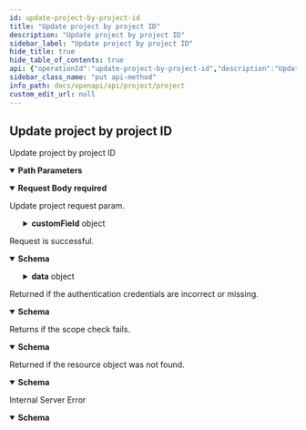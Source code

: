 ```yaml
---
id: update-project-by-project-id
title: "Update project by project ID"
description: "Update project by project ID"
sidebar_label: "Update project by project ID"
hide_title: true
hide_table_of_contents: true
api: {"operationId":"update-project-by-project-id","description":"Update project by project ID","security":[{"oauth2":["write:project:project"]}],"parameters":[{"name":"teamID","in":"path","description":"The team ID","required":true,"schema":{"type":"string"}},{"name":"projectID","in":"path","description":"The project ID","required":true,"schema":{"type":"string"}}],"requestBody":{"description":"Update project request param.","content":{"application/json":{"schema":{"type":"object","properties":{"owner":{"type":"string","description":"The project owner ID."},"name":{"maxLength":128,"minLength":1,"type":"string","description":"The name of project."},"isArchive":{"type":"boolean","description":"Archived project or not"},"status":{"type":"string","description":"The ID of project status."},"plannedStartDate":{"type":"string","description":"The date of project planned to start,sample as 2023-05-06"},"plannedEndDate":{"type":"string","description":"The date of project planned to end,sample as 2023-05-06"},"customField":{"type":"object","properties":{},"description":"Project customed field id"}},"title":"UpdateProjectRequest"}}},"required":true},"responses":{"200":{"description":"Request is successful.","content":{"application/json":{"schema":{"type":"object","properties":{"result":{"type":"string"},"data":{"type":"object","properties":{"id":{"type":"string","description":"The project ID."},"name":{"type":"string","description":"The name of project."},"owner":{"type":"string","description":"The project owner ID."},"createTime":{"type":"integer","description":"The createTime of project"},"isArchive":{"type":"boolean","description":"Archived project or not"},"archiveUser":{"type":"string","description":"The ID of people who archived project"},"archiveTime":{"type":"integer","description":"Time when the project was archived"},"status":{"type":"string","description":"The ID of project status."},"plannedStartDate":{"type":"string","description":"The date of project planned to start,sample as 2023-05-06"},"plannedEndDate":{"type":"string","description":"The date of project planned to end,sample as 2023-05-06"},"customField":{"type":"object","properties":{},"description":"Project customed field"}}}},"title":"UpdateProjectResponse"}}}},"401":{"description":"Returned if the authentication credentials are incorrect or missing.","content":{"application/json":{"schema":{"type":"object","properties":{"result":{"type":"string","description":"The result of this request."},"errorCode":{"type":"string","description":"The error code of this request."},"errorMsg":{"type":"string","description":"Error message for this request."}},"title":"BadResponse"}}}},"403":{"description":"Returns if the scope check fails.","content":{"application/json":{"schema":{"type":"object","properties":{"result":{"type":"string","description":"The result of this request."},"errorCode":{"type":"string","description":"The error code of this request."},"errorMsg":{"type":"string","description":"Error message for this request."}},"title":"BadResponse"}}}},"404":{"description":"Returned if the resource object was not found.","content":{"application/json":{"schema":{"type":"object","properties":{"result":{"type":"string","description":"The result of this request."},"errorCode":{"type":"string","description":"The error code of this request."},"errorMsg":{"type":"string","description":"Error message for this request."}},"title":"BadResponse"}}}},"500":{"description":"Internal Server Error","content":{"application/json":{"schema":{"type":"object","properties":{"result":{"type":"string","description":"The result of this request."},"errorCode":{"type":"string","description":"The error code of this request."},"errorMsg":{"type":"string","description":"Error message for this request."}},"title":"BadResponse"}}}}},"x-codegen-request-body-name":"body","extensions":[{"key":"x-codegen-request-body-name","value":"body"}],"method":"put","path":"/project/team/{teamID}/projects/{projectID}","servers":[{"url":"https://your-domain/rest/api/v1"},{"url":"http://your-domain/rest/api/v1"}],"securitySchemes":{"oauth2":{"type":"oauth2","flows":{"authorizationCode":{"authorizationUrl":"https://ones.com/oauth2/authorize","tokenUrl":"https://ones.com/oauth2/token","scopes":{"write:project:project":"Add, edit, delete project","read:project:project":"Access project information"}}}}},"jsonRequestBodyExample":{"owner":"string","name":"string","isArchive":true,"status":"string","plannedStartDate":"string","plannedEndDate":"string","customField":{}},"info":{"title":"Project","version":"1.0","description":"This resource represents projects. Use it to get, create, update, and delete projects.\n"},"postman":{"name":"Update project by project ID","description":{"content":"Update project by project ID","type":"text/plain"},"url":{"path":["project","team",":teamID","projects",":projectID"],"host":["{{baseUrl}}"],"query":[],"variable":[{"disabled":false,"description":{"content":"(Required) The team ID","type":"text/plain"},"type":"any","value":"","key":"teamID"},{"disabled":false,"description":{"content":"(Required) The project ID","type":"text/plain"},"type":"any","value":"","key":"projectID"}]},"header":[{"key":"Content-Type","value":"application/json"},{"key":"Accept","value":"application/json"}],"method":"PUT","body":{"mode":"raw","raw":"\"\"","options":{"raw":{"language":"json"}}},"auth":{"type":"oauth2","oauth2":[]}}}
sidebar_class_name: "put api-method"
info_path: docs/openapi/api/project/project
custom_edit_url: null
---
```



## Update project by project ID



Update project by project ID

<details style={{"marginBottom":"1rem"}} data-collapsed={false} open={true}><summary style={{}}><strong>Path Parameters</strong></summary><div><ul><ParamsItem className={"paramsItem"} param={{"name":"teamID","in":"path","description":"The team ID","required":true,"schema":{"type":"string"}}}></ParamsItem><ParamsItem className={"paramsItem"} param={{"name":"projectID","in":"path","description":"The project ID","required":true,"schema":{"type":"string"}}}></ParamsItem></ul></div></details><MimeTabs><TabItem label={"application/json"} value={"application/json-schema"}><details style={{}} data-collapsed={false} open={true}><summary style={{"textAlign":"left"}}><strong>Request Body</strong><strong style={{"fontSize":"var(--ifm-code-font-size)","color":"var(--openapi-required)"}}> required</strong></summary><div style={{"textAlign":"left","marginLeft":"1rem"}}><div style={{"marginTop":"1rem","marginBottom":"1rem"}}>

Update project request param.

</div></div><ul style={{"marginLeft":"1rem"}}><SchemaItem collapsible={false} name={"owner"} required={false} schemaName={"string"} qualifierMessage={undefined} schema={{"type":"string","description":"The project owner ID."}}></SchemaItem><SchemaItem collapsible={false} name={"name"} required={false} schemaName={"string"} qualifierMessage={"**Possible values:** `non-empty` and `<= 128 characters`"} schema={{"maxLength":128,"minLength":1,"type":"string","description":"The name of project."}}></SchemaItem><SchemaItem collapsible={false} name={"isArchive"} required={false} schemaName={"boolean"} qualifierMessage={undefined} schema={{"type":"boolean","description":"Archived project or not"}}></SchemaItem><SchemaItem collapsible={false} name={"status"} required={false} schemaName={"string"} qualifierMessage={undefined} schema={{"type":"string","description":"The ID of project status."}}></SchemaItem><SchemaItem collapsible={false} name={"plannedStartDate"} required={false} schemaName={"string"} qualifierMessage={undefined} schema={{"type":"string","description":"The date of project planned to start,sample as 2023-05-06"}}></SchemaItem><SchemaItem collapsible={false} name={"plannedEndDate"} required={false} schemaName={"string"} qualifierMessage={undefined} schema={{"type":"string","description":"The date of project planned to end,sample as 2023-05-06"}}></SchemaItem><SchemaItem collapsible={true} className={"schemaItem"}><details style={{}}><summary style={{}}><strong>customField</strong><span style={{"opacity":"0.6"}}> object</span></summary><div style={{"marginLeft":"1rem"}}><div style={{"marginTop":".5rem","marginBottom":".5rem"}}>

Project customed field id

</div></div></details></SchemaItem></ul></details></TabItem></MimeTabs><div><ApiTabs><TabItem label={"200"} value={"200"}><div>

Request is successful.

</div><div><MimeTabs schemaType={"response"}><TabItem label={"application/json"} value={"application/json"}><SchemaTabs><TabItem label={"Schema"} value={"Schema"}><details style={{}} data-collapsed={false} open={true}><summary style={{"textAlign":"left"}}><strong>Schema</strong></summary><div style={{"textAlign":"left","marginLeft":"1rem"}}></div><ul style={{"marginLeft":"1rem"}}><SchemaItem collapsible={false} name={"result"} required={false} schemaName={"string"} qualifierMessage={undefined} schema={{"type":"string"}}></SchemaItem><SchemaItem collapsible={true} className={"schemaItem"}><details style={{}}><summary style={{}}><strong>data</strong><span style={{"opacity":"0.6"}}> object</span></summary><div style={{"marginLeft":"1rem"}}><SchemaItem collapsible={false} name={"id"} required={false} schemaName={"string"} qualifierMessage={undefined} schema={{"type":"string","description":"The project ID."}}></SchemaItem><SchemaItem collapsible={false} name={"name"} required={false} schemaName={"string"} qualifierMessage={undefined} schema={{"type":"string","description":"The name of project."}}></SchemaItem><SchemaItem collapsible={false} name={"owner"} required={false} schemaName={"string"} qualifierMessage={undefined} schema={{"type":"string","description":"The project owner ID."}}></SchemaItem><SchemaItem collapsible={false} name={"createTime"} required={false} schemaName={"integer"} qualifierMessage={undefined} schema={{"type":"integer","description":"The createTime of project"}}></SchemaItem><SchemaItem collapsible={false} name={"isArchive"} required={false} schemaName={"boolean"} qualifierMessage={undefined} schema={{"type":"boolean","description":"Archived project or not"}}></SchemaItem><SchemaItem collapsible={false} name={"archiveUser"} required={false} schemaName={"string"} qualifierMessage={undefined} schema={{"type":"string","description":"The ID of people who archived project"}}></SchemaItem><SchemaItem collapsible={false} name={"archiveTime"} required={false} schemaName={"integer"} qualifierMessage={undefined} schema={{"type":"integer","description":"Time when the project was archived"}}></SchemaItem><SchemaItem collapsible={false} name={"status"} required={false} schemaName={"string"} qualifierMessage={undefined} schema={{"type":"string","description":"The ID of project status."}}></SchemaItem><SchemaItem collapsible={false} name={"plannedStartDate"} required={false} schemaName={"string"} qualifierMessage={undefined} schema={{"type":"string","description":"The date of project planned to start,sample as 2023-05-06"}}></SchemaItem><SchemaItem collapsible={false} name={"plannedEndDate"} required={false} schemaName={"string"} qualifierMessage={undefined} schema={{"type":"string","description":"The date of project planned to end,sample as 2023-05-06"}}></SchemaItem><SchemaItem collapsible={true} className={"schemaItem"}><details style={{}}><summary style={{}}><strong>customField</strong><span style={{"opacity":"0.6"}}> object</span></summary><div style={{"marginLeft":"1rem"}}><div style={{"marginTop":".5rem","marginBottom":".5rem"}}>

Project customed field

</div></div></details></SchemaItem></div></details></SchemaItem></ul></details></TabItem><TabItem label={"Example (from schema)"} value={"Example (from schema)"}><ResponseSamples responseExample={"{\n  \"result\": \"string\",\n  \"data\": {\n    \"id\": \"string\",\n    \"name\": \"string\",\n    \"owner\": \"string\",\n    \"createTime\": 0,\n    \"isArchive\": true,\n    \"archiveUser\": \"string\",\n    \"archiveTime\": 0,\n    \"status\": \"string\",\n    \"plannedStartDate\": \"string\",\n    \"plannedEndDate\": \"string\",\n    \"customField\": {}\n  }\n}"} language={"json"}></ResponseSamples></TabItem></SchemaTabs></TabItem></MimeTabs></div></TabItem><TabItem label={"401"} value={"401"}><div>

Returned if the authentication credentials are incorrect or missing.

</div><div><MimeTabs schemaType={"response"}><TabItem label={"application/json"} value={"application/json"}><SchemaTabs><TabItem label={"Schema"} value={"Schema"}><details style={{}} data-collapsed={false} open={true}><summary style={{"textAlign":"left"}}><strong>Schema</strong></summary><div style={{"textAlign":"left","marginLeft":"1rem"}}></div><ul style={{"marginLeft":"1rem"}}><SchemaItem collapsible={false} name={"result"} required={false} schemaName={"string"} qualifierMessage={undefined} schema={{"type":"string","description":"The result of this request."}}></SchemaItem><SchemaItem collapsible={false} name={"errorCode"} required={false} schemaName={"string"} qualifierMessage={undefined} schema={{"type":"string","description":"The error code of this request."}}></SchemaItem><SchemaItem collapsible={false} name={"errorMsg"} required={false} schemaName={"string"} qualifierMessage={undefined} schema={{"type":"string","description":"Error message for this request."}}></SchemaItem></ul></details></TabItem><TabItem label={"Example (from schema)"} value={"Example (from schema)"}><ResponseSamples responseExample={"{\n  \"result\": \"string\",\n  \"errorCode\": \"string\",\n  \"errorMsg\": \"string\"\n}"} language={"json"}></ResponseSamples></TabItem></SchemaTabs></TabItem></MimeTabs></div></TabItem><TabItem label={"403"} value={"403"}><div>

Returns if the scope check fails.

</div><div><MimeTabs schemaType={"response"}><TabItem label={"application/json"} value={"application/json"}><SchemaTabs><TabItem label={"Schema"} value={"Schema"}><details style={{}} data-collapsed={false} open={true}><summary style={{"textAlign":"left"}}><strong>Schema</strong></summary><div style={{"textAlign":"left","marginLeft":"1rem"}}></div><ul style={{"marginLeft":"1rem"}}><SchemaItem collapsible={false} name={"result"} required={false} schemaName={"string"} qualifierMessage={undefined} schema={{"type":"string","description":"The result of this request."}}></SchemaItem><SchemaItem collapsible={false} name={"errorCode"} required={false} schemaName={"string"} qualifierMessage={undefined} schema={{"type":"string","description":"The error code of this request."}}></SchemaItem><SchemaItem collapsible={false} name={"errorMsg"} required={false} schemaName={"string"} qualifierMessage={undefined} schema={{"type":"string","description":"Error message for this request."}}></SchemaItem></ul></details></TabItem><TabItem label={"Example (from schema)"} value={"Example (from schema)"}><ResponseSamples responseExample={"{\n  \"result\": \"string\",\n  \"errorCode\": \"string\",\n  \"errorMsg\": \"string\"\n}"} language={"json"}></ResponseSamples></TabItem></SchemaTabs></TabItem></MimeTabs></div></TabItem><TabItem label={"404"} value={"404"}><div>

Returned if the resource object was not found.

</div><div><MimeTabs schemaType={"response"}><TabItem label={"application/json"} value={"application/json"}><SchemaTabs><TabItem label={"Schema"} value={"Schema"}><details style={{}} data-collapsed={false} open={true}><summary style={{"textAlign":"left"}}><strong>Schema</strong></summary><div style={{"textAlign":"left","marginLeft":"1rem"}}></div><ul style={{"marginLeft":"1rem"}}><SchemaItem collapsible={false} name={"result"} required={false} schemaName={"string"} qualifierMessage={undefined} schema={{"type":"string","description":"The result of this request."}}></SchemaItem><SchemaItem collapsible={false} name={"errorCode"} required={false} schemaName={"string"} qualifierMessage={undefined} schema={{"type":"string","description":"The error code of this request."}}></SchemaItem><SchemaItem collapsible={false} name={"errorMsg"} required={false} schemaName={"string"} qualifierMessage={undefined} schema={{"type":"string","description":"Error message for this request."}}></SchemaItem></ul></details></TabItem><TabItem label={"Example (from schema)"} value={"Example (from schema)"}><ResponseSamples responseExample={"{\n  \"result\": \"string\",\n  \"errorCode\": \"string\",\n  \"errorMsg\": \"string\"\n}"} language={"json"}></ResponseSamples></TabItem></SchemaTabs></TabItem></MimeTabs></div></TabItem><TabItem label={"500"} value={"500"}><div>

Internal Server Error

</div><div><MimeTabs schemaType={"response"}><TabItem label={"application/json"} value={"application/json"}><SchemaTabs><TabItem label={"Schema"} value={"Schema"}><details style={{}} data-collapsed={false} open={true}><summary style={{"textAlign":"left"}}><strong>Schema</strong></summary><div style={{"textAlign":"left","marginLeft":"1rem"}}></div><ul style={{"marginLeft":"1rem"}}><SchemaItem collapsible={false} name={"result"} required={false} schemaName={"string"} qualifierMessage={undefined} schema={{"type":"string","description":"The result of this request."}}></SchemaItem><SchemaItem collapsible={false} name={"errorCode"} required={false} schemaName={"string"} qualifierMessage={undefined} schema={{"type":"string","description":"The error code of this request."}}></SchemaItem><SchemaItem collapsible={false} name={"errorMsg"} required={false} schemaName={"string"} qualifierMessage={undefined} schema={{"type":"string","description":"Error message for this request."}}></SchemaItem></ul></details></TabItem><TabItem label={"Example (from schema)"} value={"Example (from schema)"}><ResponseSamples responseExample={"{\n  \"result\": \"string\",\n  \"errorCode\": \"string\",\n  \"errorMsg\": \"string\"\n}"} language={"json"}></ResponseSamples></TabItem></SchemaTabs></TabItem></MimeTabs></div></TabItem></ApiTabs></div>